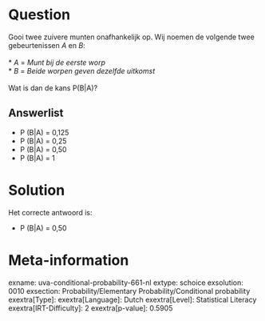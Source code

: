Question
========

Gooi twee zuivere munten onafhankelijk op. Wij noemen de volgende twee
gebeurtenissen *A* en *B*:\
\
* *A* = *Munt bij de eerste worp*\
* *B* = *Beide worpen geven dezelfde uitkomst*\
\
Wat is dan de kans P(B\|A)?

Answerlist
----------

* P (B|A) = 0,125
* P (B|A) = 0,25
* P (B|A) = 0,50
* P (B|A) = 1

Solution
========

Het correcte antwoord is: 

* P (B|A) = 0,50

Meta-information
================
exname: uva-conditional-probability-661-nl
extype: schoice
exsolution: 0010
exsection: Probability/Elementary Probability/Conditional probability
exextra[Type]: 
exextra[Language]: Dutch
exextra[Level]: Statistical Literacy
exextra[IRT-Difficulty]: 2
exextra[p-value]: 0.5905
